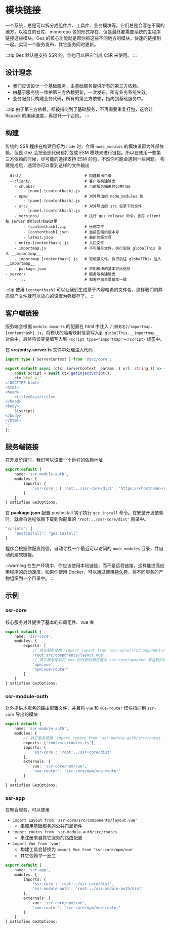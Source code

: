 # 模块链接
一个系统，总是可以拆分成组件库、工具库、业务模块等。它们总是会写在不同的地方，以独立的仓库、monorepo 包的形式存在，但是最终都需要系统的主程序链接这些模块。Gez 的核心功能就是帮你把这些不同地方的模块，快速的链接到一起。实现一个服务发布，其它服务同时更新。

:::tip
Gez 默认是支持 SSR 的，你也可以把它当成 CSR 来使用。
:::

## 设计理念
- 我们应该设计一个基础服务，由基础服务提供所有的第三方依赖。
- 由基于服务统一维护第三方依赖更新，一次发布，所有业务系统生效。
- 业务服务只构建业务代码，所有的第三方依赖，指向到基础服务中。

:::tip
由于第三方依赖，都被指向到了基础服务，不再需要重复打包，这会让 Rspack 的编译速度，再提升一个台阶。
:::

## 构建
传统的 SSR 程序在构建目标为 `node` 时，会将 `node_modules` 的模块设置为外部依赖，但是 Gez 会把全部代码都打包成 ESM 模块来进行链接。所以在使用一些第三方依赖的时候，尽可能的选择支持 ESM 的包，不然你可能会遇到一些问题。
构建完成后，通常你可以看到这样的文件输出
```
- dist/                            # 构建输出目录
  - client/                        # 客户端构建输出
    - chunks/                      # 当前服务抽离的公共代码
        - [name].[contenthash].js
    - npm/                         # 对外导出的 node_modules 包
        - [name].[contenthash].js
    - src/                         # 对外导出的 src 目录下的文件
        - [name].[contenthash].js
    - versions/                    # 执行 gez release 命令，会将 client 和 server 的代码打包到这里
        - [contenthash].zip        # 压缩文件
        - [contenthash].json       # 当前压缩的版本号
        - latest.json              # 最新的版本号
    - entry.[contenthash].js       # 入口文件
    - importmap.js                 # 不可缓存文件，执行后往 globalThis 注入 __importmap__ 
    - importmap.[contenthash].js   # 可缓存文件，执行后往 globalThis 注入 __importmap__ 
    - package.json                 # 声明模块的基本导出信息
- server/                          # 服务端构建输出
    - ...                          # 和客户端目录基本一致
```
:::tip
使用 `[contenthash]` 可以让我们生成基于内容哈希的文件名，这样我们的静态资产文件就可以放心的设置为强缓存了。
:::

## 客户端链接
服务端会根据 `module.imports` 的配置在 html 中注入 `/[服务名]/importmap.[contenthash].js`，将模块的哈希映射信息写入到 `globalThis.__importmap__` 对象中，最终将该变量值写入到 `<script type="importmap"></script>` 标签中。

在 **src/entry.server.ts** 文件中处理注入代码
```ts
import type { ServerContext } from '@gez/core';

export default async (ctx: ServerContext, params: { url: string }) => {
    const script = await ctx.getInjectScript();
    ctx.html = `
<!DOCTYPE html>
<html>
<head>
    <title>Gez</title>
</head>
<body>
    ${script}
</body>
</html>
`;
};
```

## 服务端链接
在开发阶段时，我们可以设置一个远程的依赖地址
```ts
export default {
    name: 'ssr-module-auth',
    modules: {
        imports: {
            'ssr-core': ['root:../ssr-core/dist', 'https://<hostname>/ssr-core/versions/latest.json']
        }
    }
} satisfies GezOptions;
```
在 **package.json** 配置 postinstall 钩子执行 `gez install` 命令。在安装开发依赖时，就会将远程依赖下载到你配置的 `'root:../ssr-core/dist'` 目录中。

```ts
"scripts": {
    "postinstall": "gez install"
}
```
程序会根据你配置路径，自动寻找一个最近可以访问的 `node_modules` 目录，并自动创建软链接。

:::warning
在生产环境中，你应该使用本地链接，而不是远程链接，这样能提高应用程序的启动速度。如果你使用 Docker，可以通过使用[持久卷](https://docs.docker.com/engine/storage/volumes/)，将不同服务的产物组织到一个目录中。
:::

## 示例

### ssr-core
核心服务对外提供了基本的布局组件、vue 库
```ts
export default {
    name: 'ssr-core',
    modules: {
        exports: [
            // 其它服务使用：import Layout from 'ssr-core/src/components/layout.vue' 
            'root:src/components/layout.vue',
            // 其它服务可以将 vue 的外部依赖设置为 ssr-core/npm/vue 来达到依赖共享
            'npm:vue',
            'npm:vue-router'
        ]
    }
} satisfies GezOptions;
```
### ssr-module-auth
对外提供本服务的路由配置文件，并且将 `vue` 和 `vue-router` 模块指向到 `ssr-core` 导出的模块
```ts
export default {
    name: 'ssr-module-auth',
    modules: {
        // 其它服务使用：import routes from 'ssr-module-auth/src/routes
        exports: ['root:src/routes.ts'],
        imports: {
            'ssr-core': 'root:../ssr-core/dist'
        },
        externals: {
            vue: 'ssr-core/npm/vue',
            'vue-router': 'ssr-core/npm/vue-router'
        }
    }
} satisfies GezOptions;
```
### ssr-app
在聚合服务，可以使用
- `import Layout from 'ssr-core/src/components/layout.vue'`
    - 来调用基础服务的公共布局组件
- `import routes from 'ssr-module-auth/src/routes`
    - 来注册来自其它服务的路由配置
- `import Vue from 'vue'`
    - 构建工具会替换为 `import Vue from 'ssr-core/npm/vue'`
    - 其它依赖举一反三
```ts
export default {
    name: 'ssr-app',
    modules: {
        imports: {
            'ssr-core': 'root:../ssr-core/dist',
            'ssr-module-auth': 'root:../ssr-module-auth/dist'
        },
        externals: {
            vue: 'ssr-core/npm/vue',
            'vue-router': 'ssr-core/npm/vue-router'
        }
    }
} satisfies GezOptions;
```